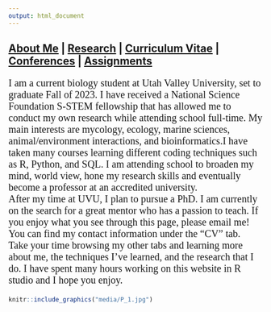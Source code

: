 ```yaml
---
output: html_document
---
```

## [About Me](https://magnoliamorelli.github.io) | [Research](https://magnoliamorelli.github.io/Research) | [Curriculum Vitae](https://magnoliamorelli.github.io/Curriculum_Vitae) | [Conferences](https://magnoliamorelli.github.io/Conferences) | [Assignments](https://magnoliamorelli.github.io/Assignments)

<p style="font-family: times; font-size:15pt">
I am a current biology student at Utah Valley University, set to graduate Fall of 2023. I have received a National Science Foundation S-STEM fellowship that has allowed me to conduct my own research while attending school full-time. My main interests are mycology, ecology, marine sciences, animal/environment interactions, and bioinformatics.I have taken many courses learning different coding techniques such as R, Python, and SQL. I am attending school to broaden my mind, world view, hone my research skills and eventually become a professor at an accredited university. 
\
After my time at UVU, I plan to pursue a PhD. I am currently on the search for a great mentor who has a passion to teach. If you enjoy what you see through this page, please email me! You can find my contact information under the "CV" tab.
\
Take your time browsing my other tabs and learning more about me, the techniques I've learned, and the research that I do. I have spent many hours working on this website in R studio and I hope you enjoy.
</p>
```r
knitr::include_graphics("media/P_1.jpg")
```



